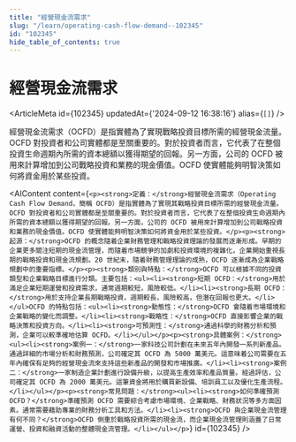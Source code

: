 ```yaml
---
title: "經營現金流需求"
slug: "/learn/operating-cash-flow-demand--102345"
id: "102345"
hide_table_of_contents: true
---
```



# 經營現金流需求

<ArticleMeta id={102345} updatedAt={'2024-09-12 16:38:16'} alias={`[]`} />
<div className='border-solid border-b border-t-0 my-4 border-[var(--ifm-color-gray-300)]' />

經營現金流需求（OCFD）是指實體為了實現戰略投資目標所需的經營現金流量。OCFD 對投資者和公司實體都是至關重要的。對於投資者而言，它代表了在整個投資生命週期內所需的資本總額以獲得期望的回報。另一方面，公司的 OCFD 被用來計算增加到公司戰略投資和業務的現金價值。OCFD 使實體能夠明智決策如何將資金用於某些投資。

<AIContent content={`<p><strong>定義：</strong>經營現金流需求（Operating Cash Flow Demand，簡稱 OCFD）是指實體為了實現其戰略投資目標所需的經營現金流量。OCFD 對投資者和公司實體都是至關重要的。對於投資者而言，它代表了在整個投資生命週期內所需的資本總額以獲得期望的回報。另一方面，公司的 OCFD 被用來計算增加到公司戰略投資和業務的現金價值。OCFD 使實體能夠明智決策如何將資金用於某些投資。</p><p><strong>起源：</strong>OCFD 的概念隨着企業財務管理和戰略投資理論的發展而逐漸形成。早期的企業更多關注短期的現金流管理，而隨着市場競爭的加劇和投資環境的複雜化，企業開始重視長期的戰略投資和現金流規劃。20 世紀末，隨着財務管理理論的成熟，OCFD 逐漸成為企業戰略規劃中的重要指標。</p><p><strong>類別與特點：</strong>OCFD 可以根據不同的投資類型和企業戰略目標進行分類。主要包括：<ul><li><strong>短期 OCFD：</strong>用於滿足企業短期運營和投資需求，通常週期較短，風險較低。</li><li><strong>長期 OCFD：</strong>用於支持企業長期戰略投資，週期較長，風險較高，但潛在回報也更大。</li></ul>OCFD 的特點包括：<ul><li><strong>動態性：</strong>OCFD 會隨着市場環境和企業戰略的變化而調整。</li><li><strong>戰略性：</strong>OCFD 直接影響企業的戰略決策和投資方向。</li><li><strong>可預測性：</strong>通過科學的財務分析和預測，企業可以較準確地估算 OCFD。</li></ul></p><p><strong>具體案例：</strong><ul><li><strong>案例一：</strong>一家科技公司計劃在未來五年內開發一系列新產品。通過詳細的市場分析和財務預測，公司確定其 OCFD 為 5000 萬美元。這意味着公司需要在五年內確保有足夠的經營現金流來支持這些新產品的開發和市場推廣。</li><li><strong>案例二：</strong>一家制造企業計劃進行設備升級，以提高生產效率和產品質量。經過評估，公司確定其 OCFD 為 2000 萬美元。這筆資金將用於購買新設備、培訓員工以及優化生產流程。</li></ul></p><p><strong>常見問題：</strong><ul><li><strong>如何準確預測 OCFD？</strong>準確預測 OCFD 需要綜合考慮市場環境、企業戰略、財務狀況等多方面因素。通常需要藉助專業的財務分析工具和方法。</li><li><strong>OCFD 與企業現金流管理有何不同？</strong>OCFD 側重於戰略投資所需的現金流，而企業現金流管理則涵蓋了日常運營、投資和融資活動的整體現金流管理。</li></ul></p>`} id={102345} />
